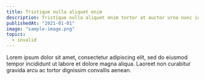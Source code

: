 ```yaml
---
title: Tristique nulla aliquet enim
description: Tristique nulla aliquet enim tortor at auctor urna nunc id cursus metus aliquam eleifend mi in nulla posuere sollicitudin aliquam
publishedAt: "2021-01-01"
image: "sample-image.png"
topics:
  - invalid
---
```


Lorem ipsum dolor sit amet, consectetur adipiscing elit, sed do eiusmod tempor incididunt ut labore et dolore magna aliqua. Laoreet non curabitur gravida arcu ac tortor dignissim convallis aenean.